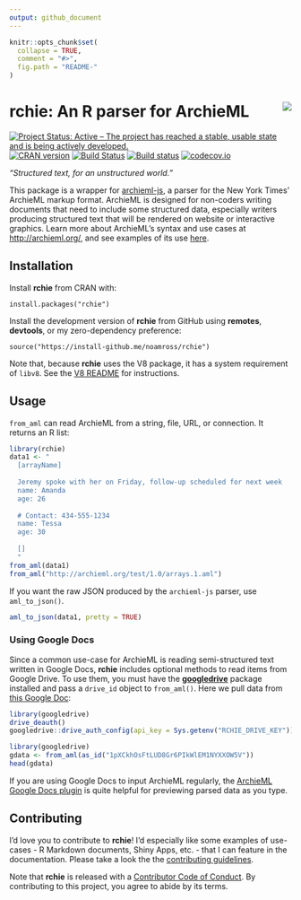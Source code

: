 ```yaml
---
output: github_document
---
```

<!-- README.md is generated from README.Rmd. Please edit that file -->

``` r
knitr::opts_chunk$set(
  collapse = TRUE,
  comment = "#>",
  fig.path = "README-"
)
```

# rchie: An R parser for ArchieML <img src="man/figures/logo.png" align="right" />

[![Project Status: Active – The project has reached a stable, usable state and is being actively developed.](https://www.repostatus.org/badges/latest/active.svg)](https://www.repostatus.org/#active)
[![CRAN version](http://www.r-pkg.org/badges/version/rchie)](https://cran.r-project.org/package=rchie)
[![Build
Status](https://travis-ci.org/noamross/rchie.svg?branch=master)](https://travis-ci.org/noamross/rchie)
[![Build
status](https://ci.appveyor.com/api/projects/status/osig88jvixel2taa/branch/master?svg=true)](https://ci.appveyor.com/project/NoamRoss/rchie/branch/master)
[![codecov.io](https://codecov.io/github/noamross/rchie/coverage.svg?branch=master)](https://codecov.io/github/noamross/rchie?branch=master)

*"Structured text, for an unstructured world."*

This package is a wrapper for
[archieml-js](https://github.com/newsdev/archieml-js), a parser for the New York
Times' ArchieML markup format. ArchieML is designed for
non-coders writing documents that need to include some structured data, especially
writers producing structured text that will be rendered on website or interactive graphics.
Learn more about ArchieML's syntax and use cases at <http://archieml.org/>, and
see examples of its use [here](https://awards.journalists.org/entries/archieml/).


## Installation

Install **rchie** from CRAN with:

    install.packages("rchie")
    
Install the development version of **rchie** from GitHub using **remotes**,
**devtools**, or my zero-dependency preference:

    source("https://install-github.me/noamross/rchie")

Note that, because **rchie** uses the V8 package, it has a system requirement of
`libv8`. See the [V8 README](https://github.com/jeroen/V8#v8) for instructions.

## Usage

`from_aml` can read ArchieML from a string, file, URL, or connection. It returns
an R list:

```r
library(rchie)
data1 <- "
  [arrayName]
  
  Jeremy spoke with her on Friday, follow-up scheduled for next week
  name: Amanda
  age: 26
  
  # Contact: 434-555-1234
  name: Tessa
  age: 30
  
  []
  "
from_aml(data1)
from_aml("http://archieml.org/test/1.0/arrays.1.aml")

``` 


If you want the raw JSON produced by the `archieml-js` parser, use
`aml_to_json()`.

``` r
aml_to_json(data1, pretty = TRUE)
```

### Using Google Docs

Since a common use-case for ArchieML is reading semi-structured text written in
Google Docs, **rchie** includes optional methods to read items from Google
Drive. To use them, you must have the
[**googledrive**](https://googledrive.tidyverse.org/) package installed and pass
a `drive_id` object to `from_aml()`. Here we pull data from [this Google Doc](https://drive.google.com/open?id=1oYHXxvzscBBSBhd6xg5ckUEZo3tLytk9zY0VV_Y7SGs):

``` r
library(googledrive)
drive_deauth()
googledrive::drive_auth_config(api_key = Sys.getenv("RCHIE_DRIVE_KEY"))
```


``` r
library(googledrive)
gdata <- from_aml(as_id("1pXCkhOsFtLUD8Gr6PIkWlEM1NYXXOW5V"))
head(gdata)
```

If you are using Google Docs to input ArchieML regularly, the [ArchieML Google
Docs plugin](https://chrome.google.com/webstore/detail/archieml/jelifjgbakgjapbobohocpbpdoiljokp)
is quite helpful for previewing parsed data as you type.

## Contributing 
I'd love you to contribute to **rchie**! I'd especially like some examples of
use-cases - R Markdown documents, Shiny Apps, etc. - that I can feature in the
documentation. Please take a look the the [contributing
guidelines](CONTRIBUTING.md).

Note that **rchie** is released with a [Contributor Code of
Conduct](CODE_OF_CONDUCT.md). By contributing to this project, you agree to
abide by its terms.
